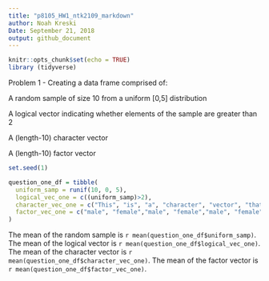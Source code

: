 ```yaml
---
title: "p8105_HW1_ntk2109_markdown"
author: Noah Kreski
Date: September 21, 2018
output: github_document
---
```


```r
knitr::opts_chunk$set(echo = TRUE)
library (tidyverse)
```
Problem 1 - Creating a data frame comprised of:

A random sample of size 10 from a uniform [0,5] distribution

A logical vector indicating whether elements of the sample are greater than 2

A (length-10) character vector

A (length-10) factor vector


```r
set.seed(1)

question_one_df = tibble(
  uniform_samp = runif(10, 0, 5),
  logical_vec_one = c((uniform_samp)>2),
  character_vec_one = c("This", "is", "a", "character", "vector", "that", "has", "length", "of", "ten"),
  factor_vec_one = c("male", "female","male", "female","male", "female","male", "female","male", "female")
)

```

The mean of the random sample is `r mean(question_one_df$uniform_samp)`.
The mean of the logical vector is `r mean(question_one_df$logical_vec_one)`.
The mean of the character vector is `r mean(question_one_df$character_vec_one)`.
The mean of the factor vector is `r mean(question_one_df$factor_vec_one)`.
